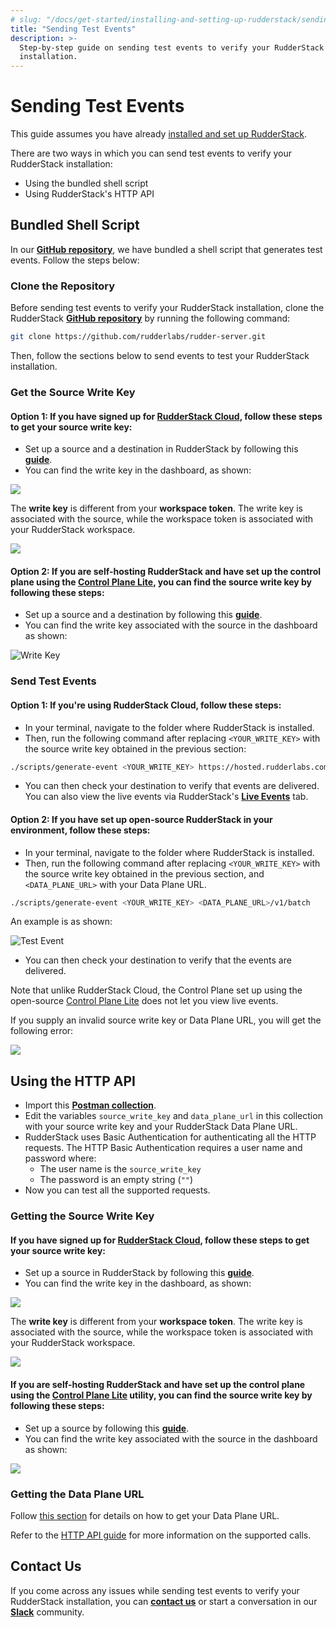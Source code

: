 ```yaml
---
# slug: "/docs/get-started/installing-and-setting-up-rudderstack/sending-test-events"
title: "Sending Test Events"
description: >-
  Step-by-step guide on sending test events to verify your RudderStack
  installation.
---
```


# Sending Test Events

<div class="infoBlock">

This guide assumes you have already <a href="/docs/get-started/installing-and-setting-up-rudderstack">installed and set up RudderStack</a>.

</div>

There are two ways in which you can send test events to verify your RudderStack installation:

- Using the bundled shell script
- Using RudderStack's HTTP API

## Bundled Shell Script

In our [**GitHub repository**](https://github.com/rudderlabs/rudder-server), we have bundled a shell script that generates test events. Follow the steps below:

### Clone the Repository

Before sending test events to verify your RudderStack installation, clone the RudderStack [**GitHub repository**](https://github.com/rudderlabs/rudder-server) by running the following command:

```bash
git clone https://github.com/rudderlabs/rudder-server.git
```

Then, follow the sections below to send events to test your RudderStack installation.

### Get the Source Write Key

#### **Option 1: If you have signed up for** [**RudderStack Cloud**](https://app.rudderstack.com/)**, follow these steps to get your source write key:**

- Set up a source and a destination in RudderStack by following this [**guide**](https://rudderstack.com/docs/rudderstack-cloud/connections/).
- You can find the write key in the dashboard, as shown:

<img src="../../assets/screen-shot-2021-07-01-at-5.27.53-pm.png" />

<!-- <img src="../../assets/screen-shot-2021-07-01-at-5.27.53-pm.png" /> -->

<span class="imageTitle"></span>

<div class="warningBlock">

The **write key** is different from your **workspace token**. The write key is associated with the source, while the workspace token is associated with your RudderStack workspace.

</div>

<img src="../../assets/screen-shot-2021-07-01-at-5.29.03-pm.png" />

#### **Option 2: If you are self-hosting RudderStack and have set up the control plane using the** [**Control Plane Lite**](https://rudderstack.com/docs/get-started/control-plane-lite/)**, you can find the source write key by following these steps:**

- Set up a source and a destination by following this [**guide**](https://rudderstack.com/docs/rudderstack-cloud/connections/).
- You can find the write key associated with the source in the dashboard as shown:

<!-- <img src="../../assets/writekey.jpg)-->

<img src="../../assets/writekey.jpg" alt="Write Key" />

### Send Test Events

#### Option 1: If you're using RudderStack Cloud, follow these steps:

- In your terminal, navigate to the folder where RudderStack is installed.
- Then, run the following command after replacing `<YOUR_WRITE_KEY>` with the source write key obtained in the previous section:

```bash
./scripts/generate-event <YOUR_WRITE_KEY> https://hosted.rudderlabs.com/v1/batch
```

- You can then check your destination to verify that events are delivered. You can also view the live events via RudderStack's [**Live Events**](https://rudderstack.com/docs/user-guides/how-to-guides/live-destination-event-debugger/) tab.

#### Option 2: If you have set up open-source RudderStack in your environment, follow these steps:

- In your terminal, navigate to the folder where RudderStack is installed.
- Then, run the following command after replacing `<YOUR_WRITE_KEY>` with the source write key obtained in the previous section, and `<DATA_PLANE_URL>` with your Data Plane URL.

```bash
./scripts/generate-event <YOUR_WRITE_KEY> <DATA_PLANE_URL>/v1/batch
```

An example is as shown:

<!-- <img src="../../assets/test-event%20%281%29.jpg" /> -->

<img src="../../assets/test-event (1).jpg" alt="Test Event" />

- You can then check your destination to verify that the events are delivered.

<div class="infoBlock">

Note that unlike RudderStack Cloud, the Control Plane set up using the open-source <a href="https://rudderstack.com/docs/get-started/control-plane-lite/">Control Plane Lite</a> does not let you view live events.

</div>

If you supply an invalid source write key or Data Plane URL, you will get the following error:

<img src="../../assets/error.jpg" />

## Using the HTTP API

- Import this [**Postman collection**](https://www.getpostman.com/collections/480307c55ad2b9dd4e27). 
- Edit the variables `source_write_key` and `data_plane_url` in this collection with your source write key and your RudderStack Data Plane URL.
- RudderStack uses Basic Authentication for authenticating all the HTTP requests. The HTTP Basic Authentication requires a user name and password where:
  - The user name is the `source_write_key`
  - The password is an empty string \(`""`\)
- Now you can test all the supported requests.

### Getting the Source Write Key

#### **If you have signed up for** [**RudderStack Cloud**](https://app.rudderstack.com/)**, follow these steps to get your source write key:**

- Set up a source in RudderStack by following this [**guide**](https://rudderstack.com/docs/rudderstack-cloud/connections/).
- You can find the write key in the dashboard, as shown:

<img src="../../assets/screen-shot-2021-07-01-at-5.27.53-pm.png" />

<span class="imageTitle"></span>

<div class="warningBlock">

The **write key** is different from your **workspace token**. The write key is associated with the source, while the workspace token is associated with your RudderStack workspace.

</div>

<img src="../../assets/screen-shot-2021-07-01-at-5.29.03-pm.png" />

#### **If you are self-hosting RudderStack and have set up the control plane using the** [**Control Plane Lite**](https://rudderstack.com/docs/get-started/control-plane-lite/) **utility, you can find the source write key by following these steps:**

- Set up a source by following this [**guide**](https://rudderstack.com/docs/rudderstack-cloud/connections/).
- You can find the write key associated with the source in the dashboard as shown:

<img src="../../assets/writekey.jpg" />

### Getting the Data Plane URL

<div class="infoBlock">

Follow <a href="https://rudderstack.com/docs/get-started/installing-and-setting-up-rudderstack/#what-is-a-data-plane-url-where-do-i-get-it">this section</a> for details on how to get your Data Plane URL.

</div>
<div class="successBlock">
Refer to the <a href="https://rudderstack.com/docs/rudderstack-api/http-api/">HTTP API
guide</a> for more information on the supported calls.
</div>

## Contact Us

If you come across any issues while sending test events to verify your RudderStack installation, you can [**contact us**](mailto:%20docs@rudderstack.com) or start a conversation in our [**Slack**](https://rudderstack.com/join-rudderstack-slack-community) community.
